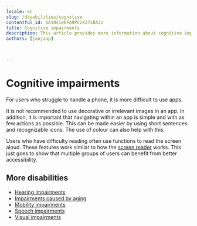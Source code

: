 ```yaml
---
locale: en
slug: /disabilities/cognitive
contentful_id: 6A1041eEFA9PCzX37zBAJo
title: Cognitive impairments
description: This article provides more information about cognitive impairments.
authors: [janjaap]


	
---
```


# Cognitive impairments

For users who struggle to handle a phone, it is more difficult to use apps.

It is not recommended to use decorative or irrelevant images in an app. In addition, it is important that navigating within an app is simple and with as few actions as possible. This can be made easier by using short sentences and recognizable icons. The use of colour can also help with this.

Users who have difficulty reading often use functions to read the screen aloud. These features work similar to how the [screen reader](/en/stats/screen-reader) works. This just goes to show that multiple groups of users can benefit from better accessibility.

## More disabilities

- [Hearing impairments](/en/articles/disabilities/hearing)
- [Impairments caused by aging](/en/articles/disabilities/aging)
- [Mobility impairments](/en/articles/disabilities/mobility)
- [Speech impairments](/en/articles/disabilities/speech)
- [Visual impairments](/en/articles/disabilities/visual)